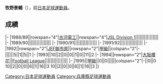 {{Infobox football biography
|name=牧野景輔
|image=
|fullname=牧野景輔
|birth_date={{Birth date and age|1969|4|11}}
|cityofbirth=[[兵庫縣|兵庫縣]]
|countryofbirth=[[日本|日本]]
|position=[[前鋒_(足球)|前鋒]]
|currentclub=
|years=1988-1993<br/>1994-1995
|clubs=[[JEF聯市原·千葉|古河電工/JEF聯市原]]<br/>[[大阪櫻花|大阪櫻花]]
|caps(goals)=
|nationalyears=
|nationalteam=
|nationalcaps(goals)=
}}
'''牧野景輔'''（{{Bd|1969年|4月11日||}}），前[[日本|日本]][[足球|足球]][[運動員|運動員]]。

==成績==
{{Football player club statistics 1|YYN}}
{{Football player club statistics 2|JPN|YYN}}
|-
|1988/89||rowspan="4"|[[JEF聯市原·千葉|古河電工]]||rowspan="4"|[[Japan_Soccer_League|JSL Division 1]]||||||||||||||||
|-
|1989/90||||||||||||||||
|-
|1990/91||||||||||||||||
|-
|1991/92||||||||||||||||
|-
|1992||rowspan="2"|[[JEF聯市原·千葉|JEF聯市原]]||rowspan="2"|[[日本職業足球甲級聯賽|甲級]]||colspan="2"|-||||||5||1||5||1
|-
|1993||10||2||0||0||1||0||11||2
|-
|1994||rowspan="2"|[[大阪櫻花|大阪櫻花]]||[[Japan_Football_League|Football League]]||||||||||||||||
|-
|1995||[[日本職業足球甲級聯賽|甲級]]||0||0||||||colspan="2"|-||0||0
{{Football player club statistics 3|1|JPN}}10||2||0||0||6||1||16||3
{{Football player club statistics 5}}10||2||0||0||6||1||16||3
|}

{{Japan-sport-bio-stub}}
{{Soccer-player-stub}}
[[Category:日本足球運動員|Category:日本足球運動員]]
[[Category:兵庫縣足球運動員|Category:兵庫縣足球運動員]]